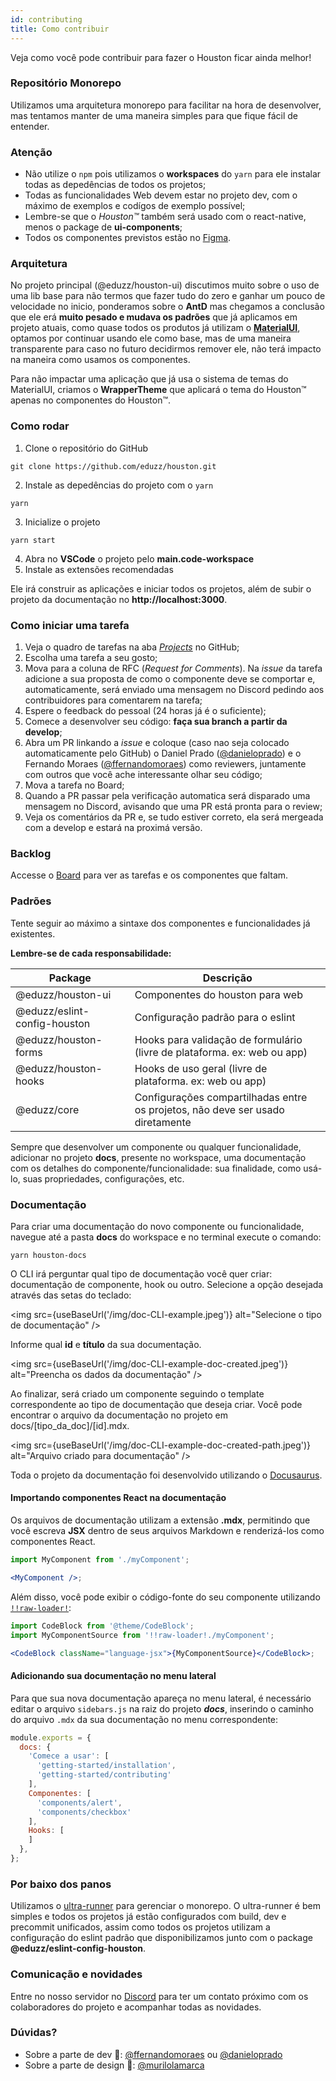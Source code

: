 ```yaml
---
id: contributing
title: Como contribuir
---
```



Veja como você pode contribuir para fazer o Houston ficar ainda melhor!

### Repositório Monorepo 

Utilizamos uma arquitetura monorepo para facilitar na hora de desenvolver,
mas tentamos manter de uma maneira simples para que fique fácil de entender.

### Atenção 

* Não utilize o `npm` pois utilizamos o **workspaces** do `yarn` para ele instalar todas as depedências de todos os projetos;
* Todas as funcionalidades Web devem estar no projeto dev, com o máximo de exemplos e codígos de exemplo possível;
* Lembre-se que o *Houston™️* também será usado com o react-native, menos o package de **ui-components**;
* Todos os componentes previstos estão no [Figma](https://www.figma.com/file/Z1MocTqXbRPGdaHMM9t4Zv/Houston-Design-System?node-id=196%3A366).

### Arquitetura 

No projeto principal (@eduzz/houston-ui) discutimos muito sobre o uso de uma lib base para não termos que fazer tudo 
do zero e ganhar um pouco de velocidade no inicio, ponderamos sobre o **AntD** mas chegamos a conclusão que ele erá 
**muito pesado e mudava os padrões** que já aplicamos em projeto atuais, como quase todos os produtos já utilizam
o [**MaterialUI**](https://material-ui.com/), optamos por continuar usando ele como base, mas de uma maneira transparente para caso no futuro decidirmos 
remover ele, não terá impacto na maneira como usamos os componentes.

Para não impactar uma aplicação que já usa o sistema de 
temas do MaterialUI, criamos o **WrapperTheme** que aplicará o tema do Houston™ apenas no componentes do Houston™.

### Como rodar 

1. Clone o repositório do GitHub
```shell
git clone https://github.com/eduzz/houston.git
```

2. Instale as depedências do projeto com o `yarn`
```shell
yarn
```

3. Inicialize o projeto
```shell
yarn start
```

4. Abra no **VSCode** o projeto pelo **main.code-workspace**
5. Instale as extensões recomendadas

Ele irá construir as aplicações e iniciar todos os projetos, além de subir o projeto da documentação no **http://localhost:3000**.

### Como iniciar uma tarefa 

1. Veja o quadro de tarefas na aba [*Projects*](https://github.com/eduzz/houston/projects/3) no GitHub;
2. Escolha uma tarefa a seu gosto;
3. Mova para a coluna de RFC (*Request for Comments*). Na *issue* da tarefa adicione a sua proposta de como o componente deve se comportar e, automaticamente, será enviado uma mensagem no Discord pedindo aos contribuidores para comentarem na tarefa;
4. Espere o feedback do pessoal (24 horas já é o suficiente);
5. Comece a desenvolver seu código: **faça sua branch a partir da develop**;
6. Abra um PR linkando a *issue* e coloque (caso nao seja colocado automaticamente pelo GitHub) o Daniel Prado ([@danieloprado](https://github.com/danieloprado)) e o Fernando Moraes ([@ffernandomoraes](https://github.com/ffernandomoraes)) como reviewers, juntamente com outros que você ache interessante olhar seu código;
7. Mova a tarefa no Board;
8. Quando a PR passar pela verificação automatica será disparado uma mensagem no Discord, avisando que uma PR está pronta para o review;
9. Veja os comentários da PR e, se tudo estiver correto, ela será mergeada com a develop e estará na proximá versão.

### Backlog 

Accesse o [Board](https://github.com/eduzz/houston/projects/3) para ver as tarefas e os componentes que faltam.  

### Padrões 

Tente seguir ao máximo a sintaxe dos componentes e funcionalidades já existentes.

**Lembre-se de cada responsabilidade:**

| Package                      | Descrição                                                                      |
|------------------------------|--------------------------------------------------------------------------------|
| @eduzz/houston-ui            | Componentes do houston para web                                                |
| @eduzz/eslint-config-houston | Configuração padrão para o eslint                                              |
| @eduzz/houston-forms         | Hooks para validação de formulário (livre de plataforma. ex: web ou app)       |
| @eduzz/houston-hooks         | Hooks de uso geral (livre de plataforma. ex: web ou app)                       |
| @eduzz/core                  | Configurações compartilhadas entre os projetos, não deve ser usado diretamente |

Sempre que desenvolver um componente ou qualquer funcionalidade, adicionar no projeto **docs**, presente no workspace, uma documentação com os detalhes do componente/funcionalidade: sua finalidade, como usá-lo, suas propriedades, configurações, etc.

### Documentação

Para criar uma documentação do novo componente ou funcionalidade, navegue até a pasta **docs** do workspace e no terminal execute o comando:

```shell
yarn houston-docs
```

O CLI irá perguntar qual tipo de documentação você quer criar: documentação de componente, hook ou outro. Selecione a opção desejada através das setas do teclado:

<img src={useBaseUrl('/img/doc-CLI-example.jpeg')} alt="Selecione o tipo de documentação" />

Informe qual **id** e **título** da sua documentação.

<img src={useBaseUrl('/img/doc-CLI-example-doc-created.jpeg')} alt="Preencha os dados da documentação" />

Ao finalizar, será criado um componente seguindo o template correspondente ao tipo de documentação que deseja criar. Você pode encontrar o arquivo da documentação no projeto em
docs/[tipo_da_doc]/[id].mdx.

<img  src={useBaseUrl('/img/doc-CLI-example-doc-created-path.jpeg')} alt="Arquivo criado para documentação" />

Toda o projeto da documentação foi desenvolvido utilizando o [Docusaurus](https://v2.docusaurus.io/docs/next/).

#### Importando componentes React na documentação

Os arquivos de documentação utilizam a extensão **.mdx**, permitindo que você escreva **JSX** dentro de seus arquivos Markdown e renderizá-los como componentes React.

```jsx
import MyComponent from './myComponent';

<MyComponent />;
``` 

Além disso, você pode exibir o código-fonte do seu componente utilizando [`!!raw-loader!`](https://webpack.js.org/loaders/raw-loader/):

```jsx
import CodeBlock from '@theme/CodeBlock';
import MyComponentSource from '!!raw-loader!./myComponent';

<CodeBlock className="language-jsx">{MyComponentSource}</CodeBlock>;
``` 

#### Adicionando sua documentação no menu lateral

Para que sua nova documentação apareça no menu lateral, é necessário editar o arquivo `sidebars.js` na raiz do projeto ***docs***,
inserindo o caminho do arquivo `.mdx` da sua documentação no menu correspondente:

```jsx {9} docs/sidebars.js
module.exports = {
  docs: {
    'Comece a usar': [
      'getting-started/installation', 
      'getting-started/contributing'
    ],
    Componentes: [
      'components/alert',
      'components/checkbox'
    ],
    Hooks: [
    ]
  },
};
```

### Por baixo dos panos 

Utilizamos o [ultra-runner](https://www.npmjs.com/package/ultra-runner) para gerenciar o monorepo. O ultra-runner é bem simples e
todos os projetos já estão configurados com build, dev e precommit unificados, assim como todos os projetos utilizam a configuração do eslint
padrão que disponibilizamos junto com o package **@eduzz/eslint-config-houston**.

### Comunicação e novidades 

Entre no nosso servidor no [Discord](https://discord.gg/EeCnYRsCkX) para ter um contato próximo com os colaboradores do projeto e acompanhar todas as novidades.

### Dúvidas?

* Sobre a parte de dev 💪: [@ffernandomoraes](https://github.com/ffernandomoraes) ou [@danieloprado](https://github.com/danieloprado)
* Sobre a parte de design 🌈: [@murilolamarca](https://github.com/murilolamarca)
